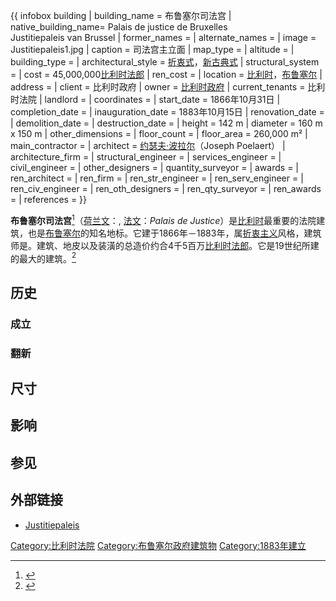 {{Expand |time=2009-05-07T14:48:35+00:00 }}<!-- 本调用由 {{subst:Expand/auto}} 自动产生。 -->
{{ infobox building
| building_name       = 布鲁塞尔司法宫
| native_building_name= Palais de justice de Bruxelles {{fr icon}}<br />Justitiepaleis van Brussel {{nl icon}}
| former_names        =
| alternate_names     =
| image               = Justitiepaleis1.jpg
| caption             = 司法宫主立面
| map_type            = 
| altitude            = {{convert|2|m|ft|0|abbr=on}}
| building_type       = 
| architectural_style = [[艺术折衷主义|折衷式]]，[[新古典主义建筑|新古典式]] 
| structural_system   = 
| cost                = 45,000,000[[比利时法郎|比利时法郎]]
| ren_cost            =
| location            = [[比利时|比利时]]，[[布鲁塞尔|布鲁塞尔]]
| address             = 
| client              = 比利时政府
| owner               = [[比利时联邦政府|比利时政府]]
| current_tenants     = 比利时法院
| landlord            = 
| coordinates         = {{coord|50|50|12|N|4|21|06|E|type:landmark_region:BE}}
| start_date          = 1866年10月31日
| completion_date     = 
| inauguration_date   = 1883年10月15日
| renovation_date     = 
| demolition_date     = 
| destruction_date    = 
| height              = 142 m
| diameter            = 160 m x 150 m
| other_dimensions    = 
| floor_count         = 
| floor_area          = 260,000 m²
| main_contractor     = 
| architect           = [[约瑟夫·波拉尔|约瑟夫·波拉尔]]（Joseph Poelaert）
| architecture_firm   =
| structural_engineer = 
| services_engineer   = 
| civil_engineer      = 
| other_designers     = 
| quantity_surveyor   = 
| awards              = 
| ren_architect       =
| ren_firm            =
| ren_str_engineer    = 
| ren_serv_engineer   = 
| ren_civ_engineer    = 
| ren_oth_designers   = 
| ren_qty_surveyor    = 
| ren_awards          = 
| references          = 
}}

'''布鲁塞尔司法宫'''<ref>{{Cite web|url= http://www.xinhuanet.com/fashion/2018-08/11/c_1123255175.htm|title= 布鲁塞尔司法宫|work= 新华社|date= 2018-08-11|access-date= 2021-04-06|archive-date= 2021-04-06|archive-url= https://web.archive.org/web/20210406151146/http://www.xinhuanet.com/fashion/2018-08/11/c_1123255175.htm|dead-url= no}}</ref>（[[荷兰文|荷兰文]]：{{Audio-IPA|Nl-Justitiepaleis.ogg|''Justitiepaleis''}}, [[法文|法文]]：''Palais de Justice''）是[[比利时|比利时]]最重要的法院建筑，也是[[布鲁塞尔|布鲁塞尔]]的知名地标。它建于1866年－1883年，属[[折衷主义|折衷主义]]风格，建筑师是{{link-en|约瑟夫·波拉尔|Joseph Poelaert}}。建筑、地皮以及装潢的总造价约合4千5百万[[比利时法郎|比利时法郎]]。它是19世纪所建的最大的建筑。<ref name=unesco>{{Cite web |url=http://whc.unesco.org/en/tentativelists/5357/ |title=Unesco World Heritage: Le Palais de Justice de Bruxelles |access-date=2016-07-21 |archive-date=2021-03-08 |archive-url=https://web.archive.org/web/20210308032811/https://whc.unesco.org/en/tentativelists/5357/ |dead-url=no }}</ref>

== 历史 ==

=== 成立 ===
===翻新===

== 尺寸 ==

== 影响 ==
==参见==
{{Reflist}}

== 外部链接 ==
{{commonscat|Law Courts of Brussels}}
* {{nl icon}} [http://www.buildingsagency.be/realisatieberichten_nl.cfm?key=39 Justitiepaleis] {{Wayback|url=http://www.buildingsagency.be/realisatieberichten_nl.cfm?key=39 |date=20110213062932 }}

[[Category:比利时法院|Category:比利时法院]]
[[Category:布鲁塞尔政府建筑物|Category:布鲁塞尔政府建筑物]]
[[Category:1883年建立|Category:1883年建立]]